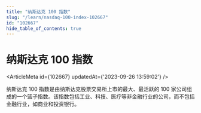 ```yaml
---
title: "纳斯达克 100 指数"
slug: "/learn/nasdaq-100-index-102667"
id: "102667"
hide_table_of_contents: true
---
```



# 纳斯达克 100 指数

<ArticleMeta id={102667} updatedAt={'2023-09-26 13:59:02'} />
<div className='border-solid border-b border-t-0 my-4 border-[var(--ifm-color-gray-300)]' />

纳斯达克 100 指数是由纳斯达克股票交易所上市的最大、最活跃的 100 家公司组成的一个篮子指数。该指数包括工业、科技、医疗等非金融行业的公司，而不包括金融行业，如商业和投资银行。
